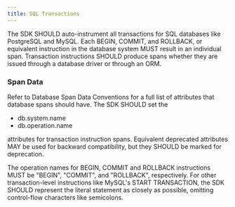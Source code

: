 ```yaml
---
title: SQL Transactions
---
```


The SDK SHOULD auto-instrument all transactions for SQL databases like PostgreSQL and MySQL.
Each BEGIN, COMMIT, and ROLLBACK, or equivalent instruction in the database system MUST result in an individual span.
Transaction instructions SHOULD produce spans whether they are issued through a database driver or through an ORM.

### Span Data

Refer to <Link to="https://getsentry.github.io/sentry-conventions/generated/attributes/db.html">Database Span Data Conventions</Link> for a full list of attributes that database spans should have.
The SDK SHOULD set the

- db.system.name
- db.operation.name

attributes for transaction instruction spans.
Equivalent deprecated attributes MAY be used for backward compatibility, but they SHOULD be marked for deprecation.

The operation names for BEGIN, COMMIT and ROLLBACK instructions MUST be "BEGIN", "COMMIT", and "ROLLBACK", respectively.
For other transaction-level instructions like MySQL's START TRANSACTION, the SDK SHOULD represent the literal statement as closely as possible, omitting control-flow characters like semicolons.
